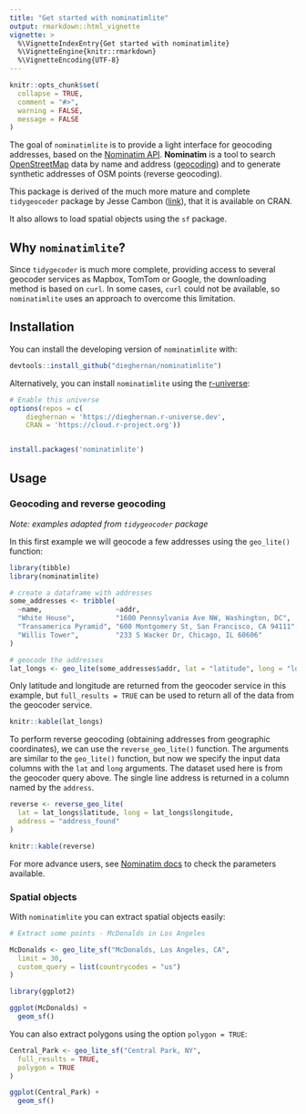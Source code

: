 ```yaml
---
title: "Get started with nominatimlite"
output: rmarkdown::html_vignette
vignette: >
  %\VignetteIndexEntry{Get started with nominatimlite}
  %\VignetteEngine{knitr::rmarkdown}
  %\VignetteEncoding{UTF-8}
---
```


```r
knitr::opts_chunk$set(
  collapse = TRUE,
  comment = "#>",
  warning = FALSE,
  message = FALSE
)
```

The goal of `nominatimlite` is to provide a light interface for geocoding
addresses, based on the [Nominatim
API](https://nominatim.org/release-docs/latest/). **Nominatim** is a tool to
search [OpenStreetMap](https://www.openstreetmap.org/) data by name and address
([geocoding](https://wiki.openstreetmap.org/wiki/Geocoding "Geocoding")) and to
generate synthetic addresses of OSM points (reverse geocoding).

This package is derived of the much more mature and complete `tidygeocoder`
package by Jesse Cambon ([link](https://jessecambon.github.io/tidygeocoder/)),
that it is available on CRAN.

It also allows to load spatial objects using the `sf` package.

## Why `nominatimlite`?

Since `tidygecoder` is much more complete, providing access to several geocoder
services as Mapbox, TomTom or Google, the downloading method is based on `curl`.
In some cases, `curl` could not be available, so `nominatimlite` uses an
approach to overcome this limitation.


## Installation

You can install the developing version of `nominatimlite` with:

``` r
devtools::install_github("dieghernan/nominatimlite")
```

Alternatively, you can install `nominatimlite` using the
[r-universe](https://dieghernan.r-universe.dev/ui#builds):

``` r
# Enable this universe
options(repos = c(
    dieghernan = 'https://dieghernan.r-universe.dev',
    CRAN = 'https://cloud.r-project.org'))


install.packages('nominatimlite')
```

## Usage

### Geocoding and reverse geocoding

*Note: examples adapted from `tidygeocoder` package *

In this first example we will geocode a few addresses using the `geo_lite()`
function:

```r
library(tibble)
library(nominatimlite)

# create a dataframe with addresses
some_addresses <- tribble(
  ~name,                  ~addr,
  "White House",          "1600 Pennsylvania Ave NW, Washington, DC",
  "Transamerica Pyramid", "600 Montgomery St, San Francisco, CA 94111",
  "Willis Tower",         "233 S Wacker Dr, Chicago, IL 60606"
)

# geocode the addresses
lat_longs <- geo_lite(some_addresses$addr, lat = "latitude", long = "longitude")
```

Only latitude and longitude are returned from the geocoder service in this
example, but `full_results = TRUE` can be used to return all of the data from
the geocoder service.

```r
knitr::kable(lat_longs)
```

To perform reverse geocoding (obtaining addresses from geographic coordinates),
we can use the `reverse_geo_lite()` function. The arguments are similar to the
`geo_lite()` function, but now we specify the input data columns with the `lat`
and `long` arguments. The dataset used here is from the geocoder query above.
The single line address is returned in a column named by the `address`.

```r
reverse <- reverse_geo_lite(
  lat = lat_longs$latitude, long = lat_longs$longitude,
  address = "address_found"
)
```

```r
knitr::kable(reverse)
```

For more advance users, see [Nominatim
docs](https://nominatim.org/release-docs/latest/api/Search/) to check the
parameters available.

### Spatial objects

With `nominatimlite` you can extract spatial objects easily:

```r

# Extract some points - McDonalds in Los Angeles

McDonalds <- geo_lite_sf("McDonalds, Los Angeles, CA",
  limit = 30,
  custom_query = list(countrycodes = "us")
)

library(ggplot2)

ggplot(McDonalds) +
  geom_sf()
```

You can also extract polygons using the option `polygon = TRUE`:

```r

Central_Park <- geo_lite_sf("Central Park, NY",
  full_results = TRUE,
  polygon = TRUE
)

ggplot(Central_Park) +
  geom_sf()
```
